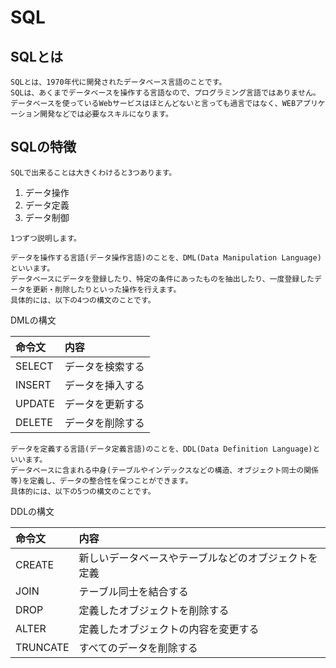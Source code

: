 # SQL

## SQLとは
```
SQLとは、1970年代に開発されたデータベース言語のことです。
SQLは、あくまでデータベースを操作する言語なので、プログラミング言語ではありません。
データベースを使っているWebサービスはほとんどないと言っても過言ではなく、WEBアプリケーション開発などでは必要なスキルになります。
```

## SQLの特徴
```
SQLで出来ることは大きくわけると3つあります。
```

1. データ操作
2. データ定義
3. データ制御

```
1つずつ説明します。

データを操作する言語(データ操作言語)のことを、DML(Data Manipulation Language)といいます。
データベースにデータを登録したり、特定の条件にあったものを抽出したり、一度登録したデータを更新・削除したりといった操作を行えます。
具体的には、以下の4つの構文のことです。
```

DMLの構文

|命令文|内容|
|:--|:--|
|SELECT|データを検索する|
|INSERT|データを挿入する|
|UPDATE|データを更新する|
|DELETE|データを削除する|

```
データを定義する言語(データ定義言語)のことを、DDL(Data Definition Language)といいます。
データベースに含まれる中身(テーブルやインデックスなどの構造、オブジェクト同士の関係等)を定義し、データの整合性を保つことができます。
具体的には、以下の5つの構文のことです。
```

DDLの構文

|命令文|内容|
|:--|:--|
|CREATE|新しいデータベースやテーブルなどのオブジェクトを定義|
|JOIN|テーブル同士を結合する|
|DROP|定義したオブジェクトを削除する|
|ALTER|定義したオブジェクトの内容を変更する|
|TRUNCATE|すべてのデータを削除する|

